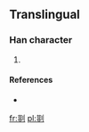 ==Translingual==

===Han character===
{{Han char|rn=18|rad=刀|as=12|sn=14|four=|canj=廿卜中弓 (TYLN)}}

# {{defn|Han|sort=刀12}}

====References====
* {{Han ref|kx=0144.261|dkj=|dj=|hdz=|uh=3508|ud=13576|bh=|bd=}}

[[fr:㔈]]
[[pl:㔈]]